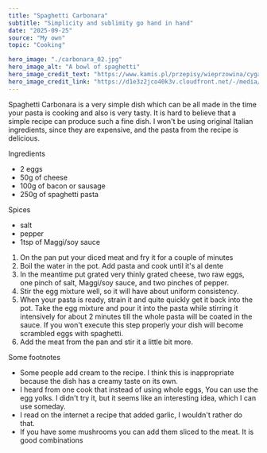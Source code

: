 ---
title: "Spaghetti Carbonara"
subtitle: "Simplicity and sublimity go hand in hand"
date: "2025-09-25"
source: "My own"
topic: "Cooking"

hero_image: "./carbonara_02.jpg"
hero_image_alt: "A bowl of spaghetti"
hero_image_credit_text: "https://www.kamis.pl/przepisy/wieprzowina/cyganski-kociolek-z-kielbasa"
hero_image_credit_link: "https://d1e3z2jco40k3v.cloudfront.net/-/media/kamispl-2016/product/800_recrop/cyganski_kociolek_z_kielbasa_800.jpg?rev=88372ffefb4449fdb2d8e53346a5ce04&vd=20200704T053704Z&ir=1&width=450&height=450&crop=auto&quality=75&speed=2&extension=webp&hash=06FA26B6A3193A2C07B0D3159F342C63"
---

Spaghetti Carbonara is a very simple dish which can be all made in the time your pasta is cooking and also is very tasty. It is hard 
to believe that a simple recipe can produce such a fine dish.
I won't be using original Italian ingredients, since they are expensive, and 
the pasta from the recipe is delicious.

Ingredients
- 2 eggs
- 50g of cheese
- 100g of bacon or sausage
- 250g of spaghetti pasta

Spices
- salt
- pepper
- 1tsp of Maggi/soy sauce

1. On the pan put your diced meat and fry it for a couple of minutes
2. Boil the water in the pot. Add pasta and cook until it's al dente
3. In the meantime put grated very thinly grated cheese, two raw eggs,
one pinch of salt, Maggi/soy sauce, and two pinches of pepper.
4. Stir the egg mixture well, so it will have about uniform consistency.
5. When your pasta is ready, strain it and quite quickly get it back into
the pot. Take the egg mixture and pour it into the pasta while stirring it intensively
for about 2 minutes till the whole pasta will be coated in the sauce.
If you won't execute this step properly your dish will become scrambled eggs with spaghetti.
6. Add the meat from the pan and stir it a little bit more.

Some footnotes

- Some people add cream to the recipe. I think this is inappropriate
because the dish has a creamy taste on its own.
- I heard from one cook that instead of using whole eggs, You can use the egg yolks. I didn't try it, but it seems like an interesting idea, which I can use someday.
- I read on the internet a recipe that added garlic, I wouldn't rather do that.
- If you have some mushrooms you can add them sliced to the meat. It is 
good combinations  